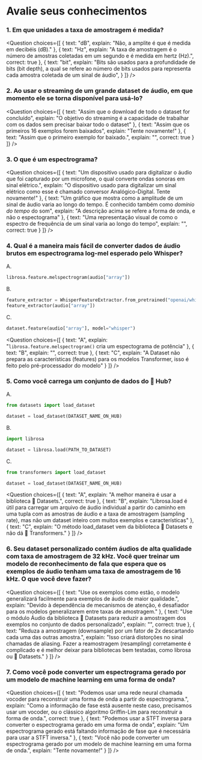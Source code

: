 <!-- DISABLE-FRONTMATTER-SECTIONS -->

# Avalie seus conhecimentos

### 1. Em que unidades a taxa de amostragem é medida?

<Question
	choices={[
		{
			text: "dB",
			explain: "Não, a amplite é que é medida em decibéis (dB)."
		},
		{
			text: "Hz",
			explain: "A taxa de amostragem é o número de amostras coletadas em um segundo e é medida em hertz (Hz).",
			correct: true
		},
		{
			text: "bit",
			explain: "Bits são usados para a profundidade de bits (bit depth), a qual se refere ao número de bits usados para representa cada amostra coletada de um sinal de áudio",
		}
	]}
/>

### 2. Ao usar o streaming de um grande dataset de áudio, em que momento ele se torna disponível para usá-lo?


<Question
	choices={[
		{
			text: "Assim que o download de todo o dataset for concluído",
			explain: "O objetivo do streaming é a capacidade de trabalhar com os dados sem precisar baixar todo o dataset"
		},
		{
			text: "Assim que os primeiros 16 exemplos forem baixados",
			explain: "Tente novamente!"
		},
		{
			text: "Assim que o primeiro exemplo for baixado.",
			explain: "",
			correct: true
		}
	]}
/>

### 3. O que é um espectrograma?

<Question
	choices={[
		{
			text: "Um dispositivo usado para digitalizar o áudio que foi capturado por um microfone, o qual converte ondas sonoras em sinal elétrico.",
			explain: "O dispositivo usado para digitalizar um sinal elétrico como esse é chamado conversor Analógico-Digital. Tente novamente!"
		},
		{
			text: "Um gráfico que mostra como a amplitude de um sinal de áudio varia ao longo do tempo. É conhecido também como *domínio do tempo* do som",
			explain: "A descrição acima se refere a forma de onda, e não o espectograma"
		},
		{
			text: "Uma representação visual de como o espectro de frequência de um sinal varia ao longo do tempo",
			explain: "",
			correct: true
		}
	]}
/>

### 4. Qual é a maneira mais fácil de converter dados de áudio brutos em espectrograma log-mel esperado pelo Whisper?

A.
```python
librosa.feature.melspectrogram(audio["array"])
```

B.
```python
feature_extractor = WhisperFeatureExtractor.from_pretrained("openai/whisper-small")
feature_extractor(audio["array"])
```

C.
```python
dataset.feature(audio["array"], model="whisper")
```

<Question
	choices={[
		{
			text: "A",
			explain: "`librosa.feature.melspectrogram()` cria um espectograma de potência"
		},
		{
			text: "B",
			explain: "",
			correct: true
		},
		{
			text: "C",
			explain: "A Dataset não prepara as características (features) para os modelos Transformer, isso é feito pelo pré-processador do modelo"
		}
	]}
/>

### 5. Como você carrega um conjunto de dados do 🤗 Hub?

A.
```python
from datasets import load_dataset

dataset = load_dataset(DATASET_NAME_ON_HUB)
```

B.
```python
import librosa

dataset = librosa.load(PATH_TO_DATASET)
```

C.
```python
from transformers import load_dataset

dataset = load_dataset(DATASET_NAME_ON_HUB)
```

<Question
	choices={[
		{
			text: "A",
			explain: "A melhor maneira é usar a biblioteca 🤗 Datasets.",
			correct: true
		},
		{
			text: "B",
			explain: "Librosa.load é útil para carregar um arquivo de áudio individual a partir do caminho em uma tupla com as amostras de áudio e a taxa de amostragem (sampling rate), mas não um dataset inteiro com muitos exemplos e características"
		},
		{
			text: "C",
			explain: "O método load_dataset vem da biblioteca 🤗 Datasets e não dá 🤗 Transformers."
		}
	]}
/>

### 6. Seu dataset personalizado contém áudios de alta qualidade com taxa de amostragem de 32 kHz. Você quer treinar um modelo de reconhecimento de fala que espera que os exemplos de áudio tenham uma taxa de amostragem de 16 kHz. O que você deve fazer?


<Question
	choices={[
		{
			text: "Use os exemplos como estão, o modelo generalizará facilmente para exemplos de áudio de maior qualidade.",
			explain: "Devido à dependência de mecanismos de atenção, é desafiador para os modelos generalizarem entre taxas de amostragem."
		},
		{
			text: "Use o módulo Áudio da biblioteca 🤗 Datasets para reduzir a amostragem dos exemplos no conjunto de dados personalizado",
			explain: "",
			correct: true
		},
		{
			text: "Reduza a amostragem (downsample) por um fator de 2x descartando cada uma das outras amostra.",
			explain: "Isso criará distorções no sinal chamadas de aliasing. Fazer a reamostragem (resampling) corretamente é complicado e é melhor deixar para bibliotecas bem testadas, como librosa ou 🤗 Datasets."
		}
	]}
/>

### 7. Como você pode converter um espectrograma gerado por um modelo de machine learning em uma forma de onda?


<Question
	choices={[
		{
			text: "Podemos usar uma rede neural chamada vocoder para reconstruir uma forma de onda a partir do espectrograma.",
			explain: "Como a informação de fase está ausente neste caso, precisamos usar um vocoder, ou o clássico algoritmo Griffin-Lim para reconstruir a forma de onda.",
			correct: true
		},
		{
			text: "Podemos usar a STFT inversa para converter o espectrograma gerado em uma forma de onda",
			explain: "Um espectrograma gerado está faltando informação de fase que é necessária para usar a STFT inversa."
		},
		{
			text: "Você não pode converter um espectrograma gerado por um modelo de machine learning em uma forma de onda.",
			explain: "Tente novamente!"
		}
	]}
/>
